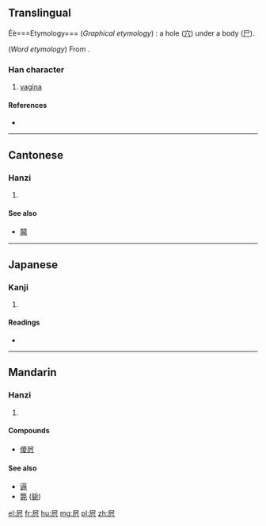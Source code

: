 ==Translingual==

Éè===Etymology===
(''Graphical etymology'') {{liushu|i|rs=尸05}}: a hole ([[穴]]) under a body ([[尸]]).

(''Word etymology'') From {{etyl|sit-pro|-}} {{m|sit-pro|*b(j)et||vagina, vulva}}.

===Han character===
{{Han char|rn=44|rad=尸|as=05|sn=8|four=7728<sub>7</sub>|canj=尸十金 (SJC)|ids=⿸[[尸]][[穴]]}}

# {{context|vulgar|lang=mul}} [[vagina]]

====References====
* {{Han ref|kx=0300.270|dkj=07661|hdz=20970.090|uh=5C44|ud=23620|bh=CC59|bd=52313}}

----

==Cantonese==

===Hanzi===
{{yue-hanzi|jyut=[[bei1]]|y=bei1}}

# {{defn|lang=yue|sort=尸05}}

====See also====
* [[閪]]

----

==Japanese==

===Kanji===
{{ja-kanji|grade=9|rs=尸05}}

# {{defn|lang=ja|sort=尸05}}

====Readings====
* {{ja-readings|on=[[ひ]] (hi)|kun=}}

----

==Mandarin==

===Hanzi===
{{cmn-hanzi|pin=[[bī]] ([[bi1]])|wg=pi<sup>1</sup>}}

# {{defn|lang=cmn|sort=尸05}}

====Compounds====
*[[傻屄]]

====See also====
* [[逼]]
* [[斃]] ([[毙]])

[[el:屄]]
[[fr:屄]]
[[hu:屄]]
[[mg:屄]]
[[pl:屄]]
[[zh:屄]]